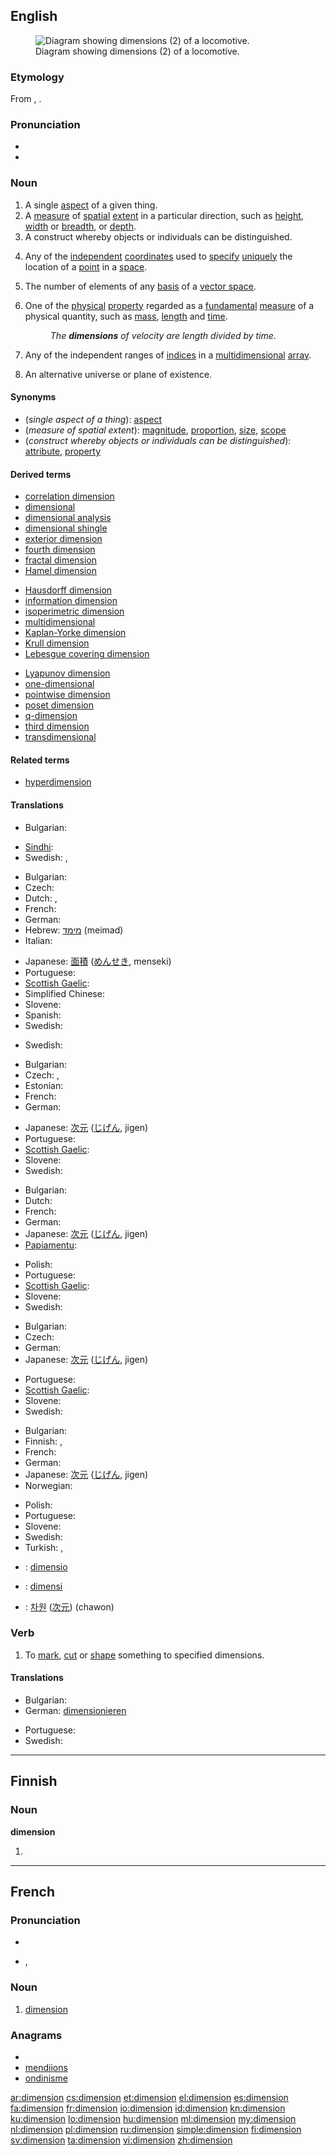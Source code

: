 {{also|Dimension|dimensión}}
==English==
{{wikipedia|dab=dimension (disambiguation)|dimension}}
[[Image:WRB - Adlitzgraben.jpg|thumb|right|Diagram showing dimensions (2) of a locomotive.]]

===Etymology===
From {{etyl|la}} {{term|dimensio|lang=la}}, {{term|dimensionis|lang=la}}.

===Pronunciation===
* {{IPA|/daɪ̯ˈmɛnʃn̩/}}
* {{audio|en-us-dimension.ogg|Audio (US)}}

===Noun===
{{wikipedia}}
{{en-noun}}

# A single [[aspect]] of a given thing.
# A [[measure]] of [[spatial]] [[extent]] in a particular direction, such as [[height]], [[width]] or [[breadth]],  or [[depth]].
# A construct whereby objects or individuals can be distinguished.
# {{geometry}} Any of the [[independent]] [[coordinate]]s used to [[specify]] [[unique]]ly the location of a [[point]] in a [[space]].
# {{linear algebra}} The number of elements of any [[basis]] of a [[vector space]].
# {{physics}} One of the [[physical]] [[property]] regarded as a [[fundamental]] [[measure]] of a physical quantity, such as [[mass]], [[length]] and [[time]].
#: ''The '''dimensions''' of velocity are length divided by time.''
# {{computing}} Any of the independent ranges of [[index|indices]] in a [[multidimensional]] [[array]].
# {{science fiction|fantasy}} An alternative universe or plane of existence.

====Synonyms====
* (''single aspect of a thing''): [[aspect]]
* (''measure of spatial extent''): [[magnitude]], [[proportion]], [[size]], [[scope]]
* (''construct whereby objects or individuals can be distinguished''): [[attribute]], [[property]]

====Derived terms====
{{top3}}
* [[correlation dimension]]
* [[dimensional]]
* [[dimensional analysis]]
* [[dimensional shingle]]
* [[exterior dimension]]
* [[fourth dimension]]
* [[fractal dimension]]
* [[Hamel dimension]]
{{mid3}}
* [[Hausdorff dimension]]
* [[information dimension]]
* [[isoperimetric dimension]]
* [[multidimensional]]
* [[Kaplan-Yorke dimension]]
* [[Krull dimension]]
* [[Lebesgue covering dimension]]
{{mid3}}
* [[Lyapunov dimension]]
* [[one-dimensional]]
* [[pointwise dimension]]
* [[poset dimension]]
* [[q-dimension]]
* [[third dimension]]
* [[transdimensional]]
{{bottom}}

====Related terms====
* [[hyperdimension]]

====Translations====

{{trans-top|single aspect of a thing}}
* Bulgarian: {{t+|bg|измерение|n}}
{{trans-mid}}
* [[Sindhi]]: {{t|sd|پَهلُو|tr=pahloo|sc=sd-Arab}}
* Swedish: {{t+|sv|aspekt|c}}, {{t+|sv|dimension|c}}
{{trans-bottom}}

{{trans-top|measure of spatial extent}}
* Bulgarian: {{t+|bg|размер|m}}
* Czech: {{t+|cs|rozměr|m}}
* Dutch: {{t+|nl|dimensie|f}}, {{t+|nl|afmeting|f}}
* French: {{t+|fr|dimension|f}}
* German: {{t+|de|Dimension|f}}
* Hebrew: [[מימד]] (meimad) {{m}}
* Italian: {{t+|it|dimensione|f}}
{{trans-mid}}
* Japanese: [[面積]] ([[めんせき]], menseki)
* Portuguese: {{t+|pt|dimensão}}
* [[Scottish Gaelic]]: {{t-|gd|tomhas|m|xs=Scottish Gaelic}}
* Simplified Chinese: {{tø|zh-cn|尺寸}}
* Slovene: {{t-|sl|dimenzija|f}}
* Spanish: {{t+|es|dimensión|f}}
* Swedish: {{t+|sv|dimension|c}}
{{trans-bottom}}

{{trans-top|construct whereby objects or individuals can be distinguished}}
* Swedish: {{t+|sv|dimension|c}}
{{trans-mid}}
{{trans-bottom}}

{{trans-top|in geometry}}
* Bulgarian: {{t|bg|размерност|f}}
* Czech: {{t+|cs|rozměr|m}}, {{t-|cs|dimenze|f}}
* Estonian: {{t|et|mõõde}}
* French: {{t+|fr|dimension|f}}
* German: {{t+|de|Dimension|f}}
{{trans-mid}}
* Japanese: [[次元]] ([[じげん]], jigen)
* Portuguese: {{t+|pt|dimensão}}
* [[Scottish Gaelic]]: {{t-|gd|tomhas|m|xs=Scottish Gaelic}}
* Slovene: {{t-|sl|dimenzija|f}}
* Swedish: {{t+|sv|dimension|c}}
{{trans-bottom}}

{{trans-top|in physics}}
* Bulgarian: {{t+|bg|измерение|n}}
* Dutch: {{t+|nl|dimensie|f}}
* French: {{t+|fr|dimension|f}}
* German: {{t+|de|Dimension|f}}
* Japanese: [[次元]] ([[じげん]], jigen)
* [[Papiamentu]]: {{tø|pap|dimenshon}}
{{trans-mid}}
* Polish: {{t+|pl|wymiar|m}}
* Portuguese: {{t+|pt|dimensão}}
* [[Scottish Gaelic]]: {{t-|gd|tomhas|m|xs=Scottish Gaelic}}
* Slovene: {{t-|sl|dimenzija|f}}
* Swedish: {{t+|sv|dimension|c}}
{{trans-bottom}}

{{trans-top|in computing}}
* Bulgarian: {{t+|bg|измерение|n}}
* Czech: {{t+|cs|rozměr|m}}
* German: {{t+|de|Dimension|f}}
* Japanese: [[次元]] ([[じげん]], jigen)
{{trans-mid}}
* Portuguese: {{t+|pt|dimensão}}
* [[Scottish Gaelic]]: {{t-|gd|tomhas|m|xs=Scottish Gaelic}}
* Slovene: {{t-|sl|dimenzija|f}}
* Swedish: {{t+|sv|dimension|c}}
{{trans-bottom}}

{{trans-top|in science fiction}}
* Bulgarian: {{t+|bg|измерение|n}}
* Finnish: {{t-|fi|ulottuvuus}}, {{t-|fi|dimensio}}
* French: {{t+|fr|dimension|f}}
* German: {{t+|de|Dimension|f}}
* Japanese: [[次元]] ([[じげん]], jigen)
* Norwegian: {{t|no|dimensjon}}
{{trans-mid}}
* Polish: {{t+|pl|wymiar|m}}
* Portuguese: {{t+|pt|dimensão}}
* Slovene: {{t-|sl|dimenzija|f}}
* Swedish: {{t+|sv|dimension|c}}
* Turkish: {{t|tr|boyut}},  {{t+|tr|evren}}
{{trans-bottom}}

{{checktrans-top}}
* {{ttbc|Esperanto}}: [[dimensio]]
* {{ttbc|Indonesian}}: [[dimensi]]
{{trans-mid}}
* {{ttbc|Korean}}: [[차원]] ([[次元]]) (chawon)
{{trans-bottom}}

===Verb===
{{en-verb}}

# {{transitive}} To [[mark]], [[cut]] or [[shape]] something to specified dimensions.

====Translations====
{{trans-top|to mark, cut or shape something to specified dimensions}}
* Bulgarian: {{t|bg|оразмерявам}}
* German: [[dimensionieren]]
{{trans-mid}}
* Portuguese: {{t+|pt|dimensão}}
* Swedish: {{t|sv|dimensionera}}
{{trans-bottom}}

----

==Finnish==

===Noun===
'''dimension'''

# {{fi-form of|type=noun|case=genitive|pl=singular|[[dimensio]]}}

----

==French==

===Pronunciation===
* {{audio|Fr-dimension.ogg|audio}}
* {{IPA|/di.mɑ̃.sjɔ̃/|lang=fr}}, {{SAMPA|/di.mA~.sjO~/}}

===Noun===
{{fr-noun|f}}

# [[#Noun|dimension]]

===Anagrams===
* {{alphagram|deiimnnos}}
* [[mendiions#French|mendiions]]
* [[ondinisme#French|ondinisme]]

[[ar:dimension]]
[[cs:dimension]]
[[et:dimension]]
[[el:dimension]]
[[es:dimension]]
[[fa:dimension]]
[[fr:dimension]]
[[io:dimension]]
[[id:dimension]]
[[kn:dimension]]
[[ku:dimension]]
[[lo:dimension]]
[[hu:dimension]]
[[ml:dimension]]
[[my:dimension]]
[[nl:dimension]]
[[pl:dimension]]
[[ru:dimension]]
[[simple:dimension]]
[[fi:dimension]]
[[sv:dimension]]
[[ta:dimension]]
[[vi:dimension]]
[[zh:dimension]]